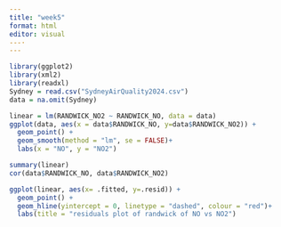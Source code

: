 ```yaml
---
title: "week5"
format: html
editor: visual
---·
---
```


```r
library(ggplot2)
library(xml2)
library(readxl)
Sydney = read.csv("SydneyAirQuality2024.csv")
data = na.omit(Sydney)

```

```r
linear = lm(RANDWICK_NO2 ~ RANDWICK_NO, data = data)
ggplot(data, aes(x = data$RANDWICK_NO, y=data$RANDWICK_NO2)) +
  geom_point() +
  geom_smooth(method = "lm", se = FALSE)+
  labs(x = "NO", y = "NO2")
```


```r
summary(linear)
cor(data$RANDWICK_NO, data$RANDWICK_NO2)

```


```r
ggplot(linear, aes(x= .fitted, y=.resid)) +
  geom_point() + 
  geom_hline(yintercept = 0, linetype = "dashed", colour = "red")+
  labs(title = "residuals plot of randwick of NO vs NO2")

```
